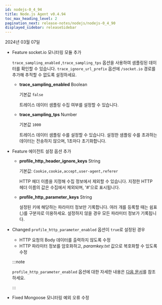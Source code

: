 ```yaml
---
id: nodejs-0_4_94
title: Node.js Agent v0.4.94
toc_max_heading_level: 2
pagination_next: release-notes/nodejs/nodejs-0_4_90
displayed_sidebar: releaseSidebar
---
```


2024년 03월 07일

- <Status>Feature</Status> <Link to="http://socket.io">socket.io</Link> 모니터링 모듈 추가

  `trace_sampling_enabled` ,`trace_sampling_tps` 옵션을 사용하여 샘플링된 데이터를 확인할 수 있습니다. `trace_ignore_url_prefix` 옵션에 `/socket.io` 경로를 추가해 추적할 수 없도록 설정하세요.

  - **trace_sampling_enabled** <span class='type'>Boolean</span>

    기본값 `false`

    트레이스 데이터 샘플링 수집 여부를 설정할 수 있습니다.

  - **trace_sampling_tps** <span class='type'>Number</span>

    기본값 `1000`
    
    트레이스 데이터 샘플링 수를 설정할 수 있습니다. 설정한 샘플링 수를 초과하는 데이터는 전송하지 않으며, 1초마다 초기화합니다.


- <Status>Feature</Status> 에이전트 설정 옵션 추가

  - **profile_http_header_ignore_keys** <span class='type'>String</span>

    기본값: `Cookie,cookie,accept,user-agent,referer`
    
    HTTP 헤더 이름을 지정해 수집 정보에서 제외할 수 있습니다. 지정한 HTTP 헤더 이름의 값은 수집에서 제외되며, '#'으로 표시됩니다.

  - **profile_http_parameter_keys** <span class='type'>String</span>

    설정된 키에 해당하는 파라미터 정보만 기록합니다. 여러 개를 등록할 때는 쉼표(,)를 구분자로 이용하세요. 설정하지 않을 경우 모든 파라미터 정보가 기록됩니다.

- <Status>Changed</Status> <code>profile_http_parameter_enabled</code> 옵션이 <code>true</code>로 설정된 경우 

  - HTTP 요청의 Body 데이터를 출력하지 않도록 수정
  - HTTP 파라미터 정보를 암호화하고, *paramkey.txt* 값으로 복호화할 수 있도록 수정

  :::note

  `profile_http_parameter_enabled` 옵션에 대한 자세한 내용은 [다음 문서](../../nodejs/agent-transaction#profile_http_parameter)를 참조하세요.

  :::

- <Status>Fixed</Status> Mongoose 모니터링 예외 오류 수정



<DownloadNode ver="0.4.94" />
